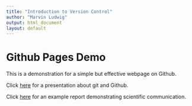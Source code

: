 ```yaml
---
title: "Introduction to Version Control"
author: "Marvin Ludwig"
output: html_document
layout: default
---
```


# Github Pages Demo

This is a demonstration for a simple but effective webpage on Github.

Click [here](presentation.html) for a presentation about git and Github.

Click [here](report.html) for an example report demonstrating scientific communication.



